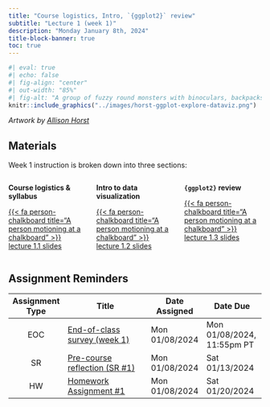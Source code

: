 ```yaml
---
title: "Course logistics, Intro, `{ggplot2}` review"
subtitle: "Lecture 1 (week 1)"
description: "Monday January 8th, 2024"
title-block-banner: true
toc: true
---
```


<!-- Coming soon! -->

```r
#| eval: true 
#| echo: false
#| fig-align: "center"
#| out-width: "85%" 
#| fig-alt: "A group of fuzzy round monsters with binoculars, backpacks and guide books looking up a graphs flying around with wings (like birders, but with exploratory data visualizations). Stylized text reads 'ggplot2: visual data exploration.' Learn more about ggplot2."
knitr::include_graphics("../images/horst-ggplot-explore-dataviz.png")
```

:::{.gray-text .center-text}
*Artwork by [Allison Horst](https://allisonhorst.com/)*
:::

## Materials

Week 1 instruction is broken down into three sections:

:::: columns

::: {.column width="33%"}
::: {.center-text}
[**Course logistics & syllabus**]{.teal-text .body-text-m}

[{{< fa person-chalkboard title="A person motioning at a chalkboard" >}} lecture 1.1 slides](../slides/lecture1.1-logistics-slides.qmd){.btn role="button" target="_blank"} 
:::
:::

::: {.column width="33%"}
::: {.center-text}
[**Intro to data visualization**]{.teal-text .body-text-m}

[{{< fa person-chalkboard title="A person motioning at a chalkboard" >}} lecture 1.2 slides](../slides/lecture1.2-intro-slides.qmd){.btn role="button" target="_blank"} 
:::
:::

::: {.column width="33%"}
::: {.center-text}
[**`{ggplot2}` review**]{.teal-text .body-text-m}

[{{< fa person-chalkboard title="A person motioning at a chalkboard" >}} lecture 1.3 slides](../slides/lecture1.3-ggplot-review-slides.qmd){.btn role="button" target="_blank"} 
:::
:::

::::



## Assignment Reminders

| Assignment Type | Title                                                 | Date Assigned  | Date Due                   |
|:---------------:|-------------------------------------------------------|----------------|----------------------------|
| EOC             | [End-of-class survey (week 1)](https://forms.gle/aPGfCircFN1AZfSe9)   | Mon 01/08/2024 | Mon 01/08/2024, 11:55pm PT |
| SR              | [Pre-course reflection (SR #1)](../assignments/SR1-precourse.qmd)    | Mon 01/08/2024 | Sat 01/13/2024             |
| HW              | [Homework Assignment #1](../assignments/HW1.qmd)                     | Mon 01/08/2024 | Sat 01/20/2024             | 
